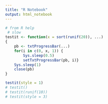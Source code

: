 ```yaml
---
title: "R Notebook"
output: html_notebook
---
```


```r
# from R help
 # slow
testit <- function(x = sort(runif(20)), ...)
{
    pb <- txtProgressBar(...)
    for(i in c(0, x, 1)) {
        Sys.sleep(0.5)
        setTxtProgressBar(pb, i)}
    Sys.sleep(1)
    close(pb)
}

testit(style = 1)
# testit()
# testit(runif(10))
# testit(style = 3)
```


